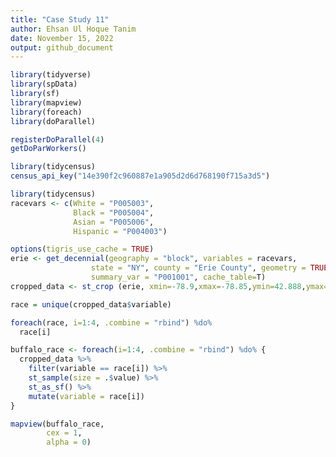 ```yaml
---
title: "Case Study 11"
author: Ehsan Ul Hoque Tanim
date: November 15, 2022
output: github_document
---
```


```r
library(tidyverse)
library(spData)
library(sf)
library(mapview)
library(foreach)
library(doParallel)

registerDoParallel(4)
getDoParWorkers()

library(tidycensus)
census_api_key("14e390f2c960887e1a905d2d6d768190f715a3d5")

library(tidycensus)
racevars <- c(White = "P005003", 
              Black = "P005004", 
              Asian = "P005006", 
              Hispanic = "P004003")

options(tigris_use_cache = TRUE)
erie <- get_decennial(geography = "block", variables = racevars, 
                  state = "NY", county = "Erie County", geometry = TRUE,
                  summary_var = "P001001", cache_table=T) 
cropped_data <- st_crop (erie, xmin=-78.9,xmax=-78.85,ymin=42.888,ymax=42.92)                  

race = unique(cropped_data$variable)

foreach(race, i=1:4, .combine = "rbind") %do%
  race[i]

buffalo_race <- foreach(i=1:4, .combine = "rbind") %do% {
  cropped_data %>% 
    filter(variable == race[i]) %>% 
    st_sample(size = .$value) %>% 
    st_as_sf() %>% 
    mutate(variable = race[i])
}

mapview(buffalo_race, 
        cex = 1, 
        alpha = 0)  
```  
  
  